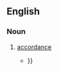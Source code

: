 ==English==

===Noun===
{{en-noun|accordancies}}

# {{lb|en|obsolete|rare}} [[accordance]]
#* {{quote-book|en|author=William Paley|passage=This mention of alms and offerings certainly brings the narrative in the Acts nearer to an '''accordancy''' with the epistle {{...}}}}